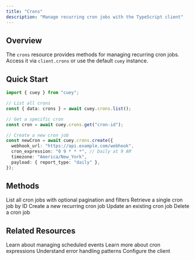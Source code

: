 ```yaml
---
title: "Crons"
description: "Manage recurring cron jobs with the TypeScript client"
---
```


## Overview

The `crons` resource provides methods for managing recurring cron jobs. Access it via `client.crons` or use the default `cuey` instance.

## Quick Start

```typescript
import { cuey } from "cuey";

// List all crons
const { data: crons } = await cuey.crons.list();

// Get a specific cron
const cron = await cuey.crons.get("cron-id");

// Create a new cron job
const newCron = await cuey.crons.create({
  webhook_url: "https://api.example.com/webhook",
  cron_expression: "0 9 * * *", // Daily at 9 AM
  timezone: "America/New_York",
  payload: { report_type: "daily" },
});
```

## Methods

<CardGroup cols={2}>
  <Card title="List Crons" icon="list" href="/typescript-client/crons/list">
    List all cron jobs with optional pagination and filters
  </Card>
  <Card title="Get Cron" icon="eye" href="/typescript-client/crons/get">
    Retrieve a single cron job by ID
  </Card>
  <Card title="Create Cron" icon="plus" href="/typescript-client/crons/create">
    Create a new recurring cron job
  </Card>
  <Card title="Update Cron" icon="pencil" href="/typescript-client/crons/update">
    Update an existing cron job
  </Card>
  <Card title="Delete Cron" icon="trash" href="/typescript-client/crons/delete">
    Delete a cron job
  </Card>
</CardGroup>

## Related Resources

<CardGroup cols={2}>
  <Card title="Events" icon="calendar" href="/typescript-client/events">
    Learn about managing scheduled events
  </Card>
  <Card title="Cron Expressions" icon="clock" href="/concepts/cron-expressions">
    Learn more about cron expressions
  </Card>
  <Card title="Error Handling" icon="exclamation-triangle" href="/typescript-client/error-handling">
    Understand error handling patterns
  </Card>
  <Card title="Advanced Configuration" icon="gear" href="/typescript-client/advanced-configuration">
    Configure the client
  </Card>
</CardGroup>

